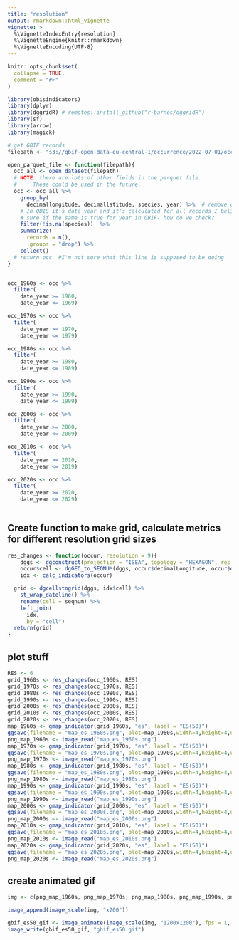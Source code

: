 ```yaml
---
title: "resolution"
output: rmarkdown::html_vignette
vignette: >
  %\VignetteIndexEntry{resolution}
  %\VignetteEngine{knitr::rmarkdown}
  %\VignetteEncoding{UTF-8}
---
```


```r
knitr::opts_chunk$set(
  collapse = TRUE,
  comment = "#>"
)
```

```r
library(obisindicators)
library(dplyr)
library(dggridR) # remotes::install_github("r-barnes/dggridR")
library(sf)
library(arrow)
library(magick)
```

```r
# get GBIF records
filepath <- "s3://gbif-open-data-eu-central-1/occurrence/2022-07-01/occurrence.parquet"

open_parquet_file <- function(filepath){
  occ_all <- open_dataset(filepath)
  # NOTE: there are lots of other fields in the parquet file.
  #     These could be used in the future.
  occ <- occ_all %>%
    group_by(
      decimallongitude, decimallatitude, species, year) %>%  # remove duplicate rows
    # In OBIS it's date_year and it's calculated for all records I believe, I'm not
    # sure if the same is true for year in GBIF- how do we check?
    filter(!is.na(species))  %>%
    summarize(
      records = n(),
      .groups = "drop") %>%
    collect()
  # return occ  #I'm not sure what this line is supposed to be doing
}


occ_1960s <- occ %>%
  filter(
    date_year >= 1960,
    date_year <= 1969)

occ_1970s <- occ %>%
  filter(
    date_year >= 1970,
    date_year <= 1979)

occ_1980s <- occ %>%
  filter(
    date_year >= 1980,
    date_year <= 1989)

occ_1990s <- occ %>%
  filter(
    date_year >= 1990,
    date_year <= 1999)

occ_2000s <- occ %>%
  filter(
    date_year >= 2000,
    date_year <= 2009)

occ_2010s <- occ %>%
  filter(
    date_year >= 2010,
    date_year <= 2019) 

occ_2020s <- occ %>%
  filter(
    date_year >= 2020,
    date_year <= 2029) 
    
```

## Create function to make grid, calculate metrics for different resolution grid sizes

```r
res_changes <- function(occur, resolution = 9){
    dggs <- dgconstruct(projection = "ISEA", topology = "HEXAGON", res = resolution)
    occur$cell <- dgGEO_to_SEQNUM(dggs, occur$decimalLongitude, occur$decimalLatitude)[["seqnum"]]
    idx <- calc_indicators(occur)

  grid <- dgcellstogrid(dggs, idx$cell) %>%
    st_wrap_dateline() %>%
    rename(cell = seqnum) %>%
    left_join(
      idx,
      by = "cell")
  return(grid)
}
```

## plot stuff
```r
RES <- 6
grid_1960s <- res_changes(occ_1960s, RES)
grid_1970s <- res_changes(occ_1970s, RES)
grid_1980s <- res_changes(occ_1980s, RES)
grid_1990s <- res_changes(occ_1990s, RES)
grid_2000s <- res_changes(occ_2000s, RES)
grid_2010s <- res_changes(occ_2010s, RES)
grid_2020s <- res_changes(occ_2020s, RES)
map_1960s <- gmap_indicator(grid_1960s, "es", label = "ES(50)")
ggsave(filename = "map_es_1960s.png", plot=map_1960s,width=4,height=4,units="in",scale=1)
png_map_1960s <- image_read("map_es_1960s.png")
map_1970s <- gmap_indicator(grid_1970s, "es", label = "ES(50)")
ggsave(filename = "map_es_1970s.png", plot=map_1970s,width=4,height=4,units="in",scale=1)
png_map_1970s <- image_read("map_es_1970s.png")
map_1980s <- gmap_indicator(grid_1980s, "es", label = "ES(50)")
ggsave(filename = "map_es_1980s.png", plot=map_1980s,width=4,height=4,units="in",scale=1)
png_map_1980s <- image_read("map_es_1980s.png")
map_1990s <- gmap_indicator(grid_1990s, "es", label = "ES(50)")
ggsave(filename = "map_es_1990s.png", plot=map_1990s,width=4,height=4,units="in",scale=1)
png_map_1990s <- image_read("map_es_1990s.png")
map_2000s <- gmap_indicator(grid_2000s, "es", label = "ES(50)")
ggsave(filename = "map_es_2000s.png", plot=map_2000s,width=4,height=4,units="in",scale=1)
png_map_2000s <- image_read("map_es_2000s.png")
map_2010s <- gmap_indicator(grid_2010s, "es", label = "ES(50)")
ggsave(filename = "map_es_2010s.png", plot=map_2010s,width=4,height=4,units="in",scale=1)
png_map_2010s <- image_read("map_es_2010s.png")
map_2020s <- gmap_indicator(grid_2020s, "es", label = "ES(50)")
ggsave(filename = "map_es_2020s.png", plot=map_2020s,width=4,height=4,units="in",scale=1)
png_map_2020s <- image_read("map_es_2020s.png")
```

## create animated gif
```r
img <- c(png_map_1960s, png_map_1970s, png_map_1980s, png_map_1990s, png_map_2000s, png_map_2010s, png_map_2020s)

image_append(image_scale(img, "x200"))

gbif_es50_gif <- image_animate(image_scale(img, "1200x1200"), fps = 1, dispose = "previous")
image_write(gbif_es50_gif, "gbif_es50.gif")
```